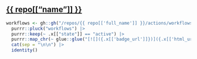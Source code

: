 ## [{{ repo[["name"]] }}]({{ repo[["html_url"]] }})

```r
workflows <- gh::gh("/repos/{{ repo[['full_name']] }}/actions/workflows") |>
  purrr::pluck("workflows") |> 
  purrr::keep(~ .x[["state"]] == "active") |>
  purrr::map_chr(~ glue::glue("[![]({.x[['badge_url']]})]({.x[['html_url']]})")) |>
  cat(sep = "\n\n") |> 
  identity()
```


